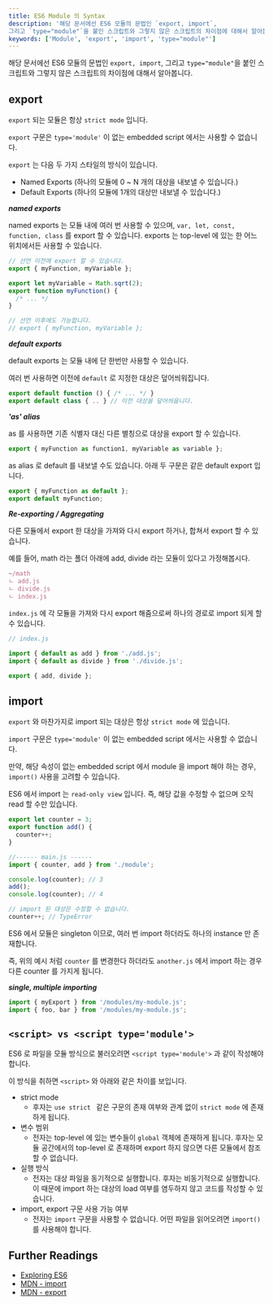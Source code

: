 ```yaml
---
title: ES6 Module 의 Syntax
description: '해당 문서에선 ES6 모듈의 문법인 `export, import`,
그리고 `type="module"`을 붙인 스크립트와 그렇지 않은 스크립트의 차이점에 대해서 알아봅니다.'
keywords: ['Module', 'export', 'import', 'type="module"']
---
```


해당 문서에선 ES6 모듈의 문법인 `export, import`, 그리고 `type="module"`을 붙인 스크립트와 그렇지 않은 스크립트의 차이점에 대해서 알아봅니다.

## export

`export` 되는 모듈은 항상 `strict mode` 입니다.

`export` 구문은 `type='module'` 이 없는 embedded script 에서는 사용할 수 없습니다.

`export` 는 다음 두 가지 스타일의 방식이 있습니다.

- Named Exports (하나의 모듈에 0 ~ N 개의 대상을 내보낼 수 있습니다.)
- Default Exports (하나의 모듈에 1개의 대상만 내보낼 수 있습니다.)

**_named exports_**

named exports 는 모듈 내에 여러 번 사용할 수 있으며, `var, let, const, function, class` 를 export 할 수 있습니다. exports 는 top-level 에 있는 한 어느 위치에서든 사용할 수 있습니다.

```js
// 선언 이전에 export 할 수 있습니다.
export { myFunction, myVariable };

export let myVariable = Math.sqrt(2);
export function myFunction() {
  /* ... */
}

// 선언 이후에도 가능합니다.
// export { myFunction, myVariable };
```

**_default exports_**

default exports 는 모듈 내에 단 한번만 사용할 수 있습니다.

여러 번 사용하면 이전에 `default` 로 지정한 대상은 덮어씌워집니다.

```js
export default function () { /* ... */ }
export default class { .. } // 이전 대상을 덮어씌웁니다.
```

**_'as' alias_**

as 를 사용하면 기존 식별자 대신 다른 별칭으로 대상을 export 할 수 있습니다.

```js
export { myFunction as function1, myVariable as variable };
```

as alias 로 default 를 내보낼 수도 있습니다. 아래 두 구문은 같은 default export 입니다.

```js
export { myFunction as default };
export default myFunction;
```

**_Re-exporting / Aggregating_**

다른 모듈에서 export 한 대상을 가져와 다시 export 하거나, 합쳐서 export 할 수 있습니다.

예를 들어, math 라는 폴더 아래에 add, divide 라는 모듈이 있다고 가정해봅시다.

```js
~/math
ㄴ add.js
ㄴ divide.js
ㄴ index.js
```

`index.js` 에 각 모듈을 가져와 다시 export 해줌으로써 하나의 경로로 import 되게 할 수 있습니다.

```js
// index.js

import { default as add } from './add.js';
import { default as divide } from './divide.js';

export { add, divide };
```

## import

`export` 와 마찬가지로 import 되는 대상은 항상 `strict mode` 에 있습니다.

`import` 구문은 `type='module'` 이 없는 embedded script 에서는 사용할 수 없습니다.

만약, 해당 속성이 없는 embedded script 에서 module 을 import 해야 하는 경우, `import()` 사용을 고려할 수 있습니다.

ES6 에서 import 는 `read-only view` 입니다. 즉, 해당 값을 수정할 수 없으며 오직 read 할 수만 있습니다.

```js
export let counter = 3;
export function add() {
  counter++;
}

//------ main.js ------
import { counter, add } from './module';

console.log(counter); // 3
add();
console.log(counter); // 4

// import 된 대상은 수정할 수 없습니다.
counter++; // TypeError
```

ES6 에서 모듈은 singleton 이므로, 여러 번 import 하더라도 하나의 instance 만 존재합니다.

즉, 위의 예시 처럼 `counter` 를 변경한다 하더라도 `another.js` 에서 import 하는 경우 다른 counter 를 가지게 됩니다.

**_single, multiple importing_**

```js
import { myExport } from '/modules/my-module.js';
import { foo, bar } from '/modules/my-module.js';
```

## `<script> vs <script type='module'>`

ES6 로 파일을 모듈 방식으로 불러오려면 `<script type='module'>` 과 같이 작성해야 합니다.

이 방식을 취하면 `<script>` 와 아래와 같은 차이를 보입니다.

- strict mode
  - 후자는 `use strict ` 같은 구문의 존재 여부와 관계 없이 `strict mode` 에 존재하게 됩니다.
- 변수 범위
  - 전자는 top-level 에 있는 변수들이 `global` 객체에 존재하게 됩니다. 후자는 모듈 공간에서의 top-level 로 존재하며 export 하지 않으면 다른 모듈에서 참조할 수 없습니다.
- 실행 방식
  - 전자는 대상 파일을 동기적으로 실행합니다. 후자는 비동기적으로 실행합니다. 이 때문에 import 하는 대상의 load 여부를 염두하지 않고 코드를 작성할 수 있습니다.
- import, export 구문 사용 가능 여부
  - 전자는 `import` 구문을 사용할 수 없습니다. 어떤 파일을 읽어오려면 `import()` 를 사용해야 합니다.

## Further Readings

- [Exploring ES6](https://exploringjs.com/es6/ch_modules.html#static-module-structure)
- [MDN - import](https://developer.mozilla.org/en-US/docs/Web/JavaScript/Reference/Statements/import)
- [MDN - export](https://developer.mozilla.org/en-US/docs/web/javascript/reference/statements/export)
